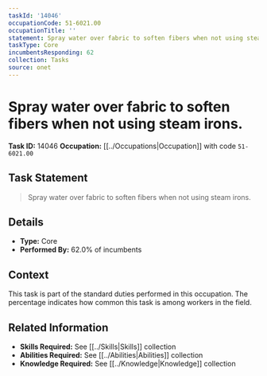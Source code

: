 ```yaml
---
taskId: '14046'
occupationCode: 51-6021.00
occupationTitle: ''
statement: Spray water over fabric to soften fibers when not using steam irons.
taskType: Core
incumbentsResponding: 62
collection: Tasks
source: onet
---
```

# Spray water over fabric to soften fibers when not using steam irons.

**Task ID:** 14046
**Occupation:** [[../Occupations|Occupation]] with code `51-6021.00`

## Task Statement

> Spray water over fabric to soften fibers when not using steam irons.

## Details

- **Type:** Core
- **Performed By:** 62.0% of incumbents

## Context

This task is part of the standard duties performed in this occupation. The percentage indicates how common this task is among workers in the field.

## Related Information

- **Skills Required:** See [[../Skills|Skills]] collection
- **Abilities Required:** See [[../Abilities|Abilities]] collection
- **Knowledge Required:** See [[../Knowledge|Knowledge]] collection
